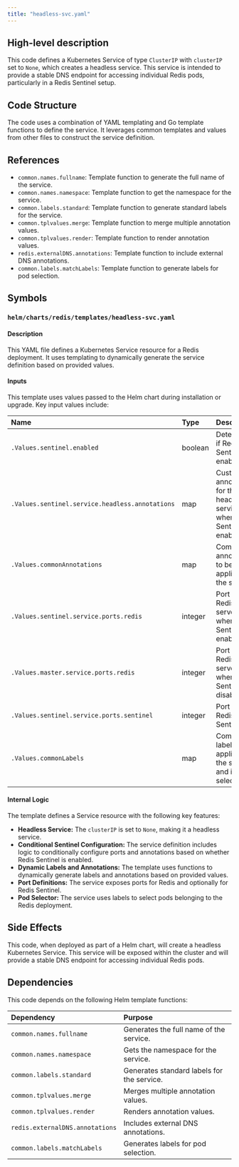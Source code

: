 ```yaml
---
title: "headless-svc.yaml"
---
```


## High-level description
This code defines a Kubernetes Service of type `ClusterIP` with `clusterIP` set to `None`, which creates a headless service. This service is intended to provide a stable DNS endpoint for accessing individual Redis pods, particularly in a Redis Sentinel setup. 

## Code Structure
The code uses a combination of YAML templating and Go template functions to define the service. It leverages common templates and values from other files to construct the service definition.

## References
* `common.names.fullname`: Template function to generate the full name of the service.
* `common.names.namespace`: Template function to get the namespace for the service.
* `common.labels.standard`: Template function to generate standard labels for the service.
* `common.tplvalues.merge`: Template function to merge multiple annotation values.
* `common.tplvalues.render`: Template function to render annotation values.
* `redis.externalDNS.annotations`: Template function to include external DNS annotations.
* `common.labels.matchLabels`: Template function to generate labels for pod selection.

## Symbols
### `helm/charts/redis/templates/headless-svc.yaml`
#### Description
This YAML file defines a Kubernetes Service resource for a Redis deployment. It uses templating to dynamically generate the service definition based on provided values.

#### Inputs
This template uses values passed to the Helm chart during installation or upgrade. Key input values include:

| Name | Type | Description |
|:-----|:-----|:------------|
| `.Values.sentinel.enabled` | boolean | Determines if Redis Sentinel is enabled. |
| `.Values.sentinel.service.headless.annotations` | map | Custom annotations for the headless service when Sentinel is enabled. |
| `.Values.commonAnnotations` | map | Common annotations to be applied to the service. |
| `.Values.sentinel.service.ports.redis` | integer | Port for Redis server when Sentinel is enabled. |
| `.Values.master.service.ports.redis` | integer | Port for Redis server when Sentinel is disabled. |
| `.Values.sentinel.service.ports.sentinel` | integer | Port for Redis Sentinel. |
| `.Values.commonLabels` | map | Common labels to be applied to the service and its selector. |

#### Internal Logic
The template defines a Service resource with the following key features:

* **Headless Service:** The `clusterIP` is set to `None`, making it a headless service.
* **Conditional Sentinel Configuration:** The service definition includes logic to conditionally configure ports and annotations based on whether Redis Sentinel is enabled.
* **Dynamic Labels and Annotations:** The template uses functions to dynamically generate labels and annotations based on provided values.
* **Port Definitions:** The service exposes ports for Redis and optionally for Redis Sentinel.
* **Pod Selector:** The service uses labels to select pods belonging to the Redis deployment.

## Side Effects
This code, when deployed as part of a Helm chart, will create a headless Kubernetes Service. This service will be exposed within the cluster and will provide a stable DNS endpoint for accessing individual Redis pods.

## Dependencies
This code depends on the following Helm template functions:

| Dependency | Purpose |
|:-----------|:--------|
| `common.names.fullname` | Generates the full name of the service. |
| `common.names.namespace` | Gets the namespace for the service. |
| `common.labels.standard` | Generates standard labels for the service. |
| `common.tplvalues.merge` | Merges multiple annotation values. |
| `common.tplvalues.render` | Renders annotation values. |
| `redis.externalDNS.annotations` | Includes external DNS annotations. |
| `common.labels.matchLabels` | Generates labels for pod selection. | 
